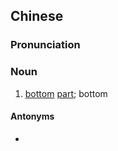==Chinese==
{{zh-forms}}

===Pronunciation===
{{zh-pron
|m=dǐduān
|c=dai2 dyun1
|cat=n
}}

===Noun===
{{zh-noun}}

# [[bottom]] [[part]]; bottom

====Antonyms====
* {{zh-l|頂端}}